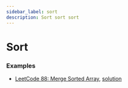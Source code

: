 ```yaml
---
sidebar_label: sort
description: Sort sort sort
---
```


# Sort


### Examples
- [LeetCode 88: Merge Sorted Array](https://leetcode.com/problems/merge-sorted-array), [solution](https://github.com/tu-learnspace/algorithms/blob/main/01-Dynamic-Array-%26-String/LC-88-Merge-Sorted-Array.py)
